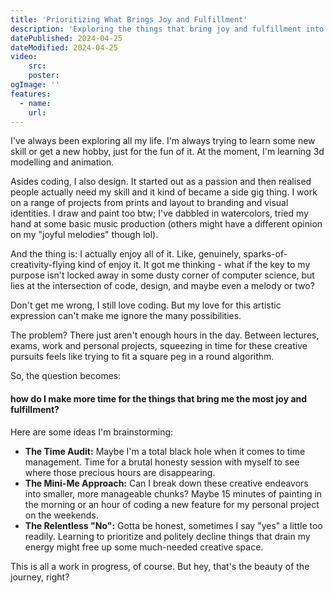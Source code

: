 ```yaml
---
title: 'Prioritizing What Brings Joy and Fulfillment'
description: 'Exploring the things that bring joy and fulfillment into my life'
datePublished: 2024-04-25
dateModified: 2024-04-25
video:
    src: 
    poster: 
ogImage: ''
features:
  - name:
    url:
---
```



I've always been exploring all my life. I'm always trying to learn some new skill or get a new hobby, just for the fun of it. At the moment, I'm learning 3d modelling and animation.

Asides coding, I also design. It started out as a passion and then realised people actually need my skill and it kind of became a side gig thing. I work on a range of projects from prints and layout to branding and visual identities. I draw and paint too btw; I've dabbled in watercolors, tried my hand at some basic music production (others might have a different opinion on my "joyful melodies" though lol).

And the thing is: I actually enjoy all of it. Like, genuinely, sparks-of-creativity-flying kind of enjoy it. It got me thinking -  what if the key to my purpose isn't locked away in some dusty corner of computer science, but lies at the intersection of code, design, and maybe even a melody or two?

Don't get me wrong, I still love coding. But my love for this artistic expression can't make me ignore the many possibilities.

The problem? There just aren't enough hours in the day. Between lectures, exams, work and personal projects, squeezing in time for these creative pursuits feels like trying to fit a square peg in a round algorithm.

So, the question becomes:

#### how do I make more time for the things that bring me the most joy and fulfillment?

Here are some ideas I'm brainstorming:

- **The Time Audit:** Maybe I'm a total black hole when it comes to time management. Time for a brutal honesty session with myself to see where those precious hours are disappearing.
- **The Mini-Me Approach:** Can I break down these creative endeavors into smaller, more manageable chunks? Maybe 15 minutes of painting in the morning or an hour of coding a new feature for my personal project on the weekends.
- **The Relentless "No":** Gotta be honest, sometimes I say "yes" a little too readily. Learning to prioritize and politely decline things that drain my energy might free up some much-needed creative space.

This is all a work in progress, of course. But hey, that's the beauty of the journey, right?
